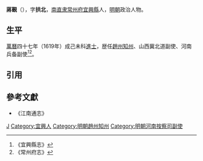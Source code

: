 '''蔣覲'''（{{bd|16世紀||17世紀}}），字'''拱北'''，[[南直隶|南直隶]][[常州府|常州府]][[宜興縣|宜興縣]]人，[[明朝|明朝]]政治人物。

==生平==
[[萬曆|萬曆]]四十七年（1619年）成己未科[[進士|進士]]，歴任[[趙州|趙州]][[知州|知州]]、山西冀北道副使、河南兵备副使<ref>《宜興縣志》</ref><ref>《常州府志》</ref>。

==引用==
{{reflist}}

==參考文獻==
*《江南通志》

{{萬曆四十七年己未科殿試金榜}}
{{明朝官员小作品}}
[[Category:蔣姓|J]]
[[Category:宜興人|Category:宜興人]]
[[Category:明朝趙州知州|Category:明朝趙州知州]]
[[Category:明朝河南按察司副使|Category:明朝河南按察司副使]]